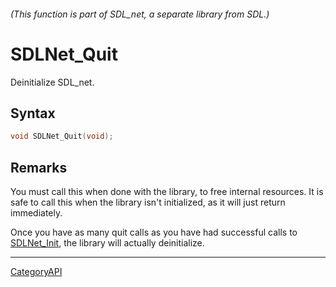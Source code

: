 ====== (This function is part of SDL_net, a separate library from SDL.) ======
= SDLNet_Quit =

Deinitialize SDL_net.

== Syntax ==

<syntaxhighlight lang='c'>
void SDLNet_Quit(void);
</syntaxhighlight>

== Remarks ==

You must call this when done with the library, to free internal resources.
It is safe to call this when the library isn't initialized, as it will just
return immediately.

Once you have as many quit calls as you have had successful calls to
[[SDLNet_Init]], the library will actually deinitialize.

----
[[CategoryAPI]]


